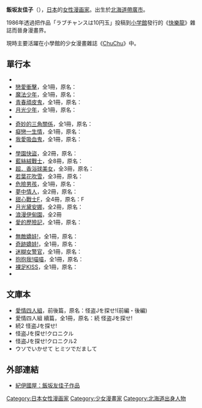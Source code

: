 {{BLP unsourced|time=2022-03-22T05:03:19+00:00}}
{{japanese|japanese=飯坂 友佳子|kana=いいさか ゆかこ|romaji=Iisaka Yukako}}
{{漫画}}
'''飯坂友佳子'''（{{bd||2月16日|||F飯坂}}），[[日本|日本]]的[[女性|女性]][[漫画家|漫画家]]。出生於[[北海道|北海道]][[帶廣市|帶廣市]]。

1986年透過把作品「ラブチャンスは10円玉」投稿到[[小学館|小学館]]發行的《[[快樂龍|快樂龍]]》雜誌而晉身漫畫界。

現時主要活躍在小學館的少女漫畫雜誌《[[ChuChu|ChuChu]]》中。

== 單行本 ==
* {{lang|ja|幽霊奇譚'89}}
* [[戀愛衝擊|戀愛衝擊]]，全1冊，原名：{{lang|ja|ウエディングケーキをぶち壊せ!}}
* [[魔法少年_(漫畫)|魔法少年]]，全1冊，原名：{{lang|ja|あいつが魔法使い!}}
* [[青春頑皮鬼|青春頑皮鬼]]，全1冊，原名：{{lang|ja|バンパイア★ばんぱいあ}}
* [[月光少年|月光少年]]，全1冊，原名：{{lang|ja|今夜は月光少年}}
* {{lang|ja|初恋戦線異状あり}}
* [[奇妙的三角關係|奇妙的三角關係]]，全1冊，原名：{{lang|ja|たすけて!バンパイア}}
* [[癡戀一生情|癡戀一生情]]，全1冊，原名：{{lang|ja|も一度初恋!}}
* [[我愛吸血鬼|我愛吸血鬼]]，全1冊，原名：{{lang|ja|ヴァンプに薔薇薔薇}}
* {{lang|ja|恋のトラブル三角!四角!}}
* [[學園快盜|學園快盜]]，全2冊，原名：{{lang|ja|学園快盗トライアングル}}
* [[藍絲絨戰士|藍絲絨戰士]]，全8冊，原名：{{lang|ja|バトルガール藍}}
* [[超．香浴球美女|超．香浴球美女]]，全3冊，原名：{{lang|ja|ジュエル★クエスト}}
* [[若葉花吹雪|若葉花吹雪]]，全3冊，原名：{{lang|ja|WAKABA 花ふぶき}}
* [[危險男孩|危險男孩]]，全1冊，原名：{{lang|ja|う・わ・さのRISKY BOY}}
* [[夢中情人|夢中情人]]，全2冊，原名：{{lang|ja|ドリーム・ウォーカーRIONA}}
* [[甜心戰士F|甜心戰士F]]，全4冊，原名：{{lang|ja|キューティーハニー}}F
* [[月光黛安娜|月光黛安娜]]，全2冊，原名：{{lang|ja|月光のディアナ}}
* [[浪漫伊甸園|浪漫伊甸園]]，全2冊
* [[愛的歷險記|愛的歷險記]]，全1冊，原名：{{lang|ja|ジョリーロジャー☆ファンタジー}}
* {{lang|ja|ルナルナティック}}
* [[無敵嬌娃!|無敵嬌娃!]]，全1冊，原名：{{lang|ja|無敵のWING!}}
* [[奇跡嬌娃!|奇跡嬌娃!]]，全1冊，原名：{{lang|ja|奇跡のWING!}}
* [[迷糊女警官|迷糊女警官]]，全1冊，原名：{{lang|ja|聖ポリス☆SEIKA}}
* [[抱抱我!喵喵|抱抱我!喵喵]]，全1冊，原名：{{lang|ja|抱きしめて!ノアール}}
* [[裸足KISS|裸足KISS]]，全1冊，原名：{{lang|ja|素足にKISSして!}}
* {{lang|ja|ウソでいかせて ヒミツでだまして}}
<!--* [[失眠的夜晚|失眠的夜晚]]，全1冊，原名：{{lang|ja|眠れない!ミッドナイト}}-->

== 文庫本 ==
* [[愛情四人組|愛情四人組]]，前後篇，原名：怪盗Jを探せ!(前編・後編)
* 愛情四人組 續篇，全1冊，原名：続 怪盗Jを探せ!
* 続2 怪盗Jを探せ!
* 怪盗Jを探せ!クロニクル
* 怪盗Jを探せ!クロニクル2
* ウソでいかせて ヒミツでだまして

== 外部連結 ==
* [http://bookweb.kinokuniya.co.jp/guest/cgi-bin/wshosea.cgi?KEYWORD=%94%D1%8D%E2%97%46%89%C0%8E%71 紀伊國屋：飯坂友佳子作品]{{dead link|date=2018年5月 |bot=InternetArchiveBot |fix-attempted=yes }}

{{normdaten}}
{{DEFAULTSORT:Iisaka Yukako}}
[[Category:日本女性漫画家|Category:日本女性漫画家]]
[[Category:少女漫畫家|Category:少女漫畫家]]
[[Category:北海道出身人物|Category:北海道出身人物]]